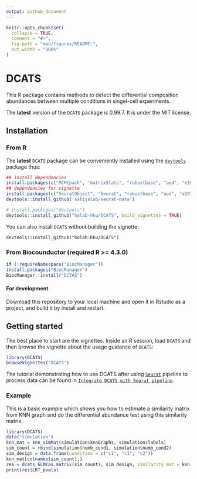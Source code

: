 ```yaml
---
output: github_document
---
```


<!-- README.md is generated from README.Rmd. Please edit that file -->

```r
knitr::opts_chunk$set(
  collapse = TRUE,
  comment = "#>",
  fig.path = "man/figures/README-",
  out.width = "100%"
)
```

# DCATS

<!-- badges: start -->
<!-- badges: end -->

This R package contains methods to detect the differential composition
abundances between multiple conditions in singel-cell experiments.

The **latest** version of the `DCATS` package is 0.99.7. It is under the MIT license.

## Installation

### From R

The **latest** `DCATS` package can be conveniently installed using the
[`devtools`](https://www.rstudio.com/products/rpackages/devtools/)
package thus:

```r
## install dependencies
install.packages(c("MCMCpack", "matrixStats", "robustbase", "aod", "e1071"))
## dependencies for vignette
install.packages(c("SeuratObject", "Seurat", "robustbase", "aod", "e1071"))
devtools::install_github('satijalab/seurat-data')
```

``` r
# install.packages("devtools")
devtools::install_github("holab-hku/DCATS", build_vignettes = TRUE)
```

You can also install `DCATS` without building the vignette:

```
devtools::install_github("holab-hku/DCATS")
```

### From Biocounductor (required R >= 4.3.0)

```r
if (!requireNamespace("BiocManager"))
install.packages("BiocManager")
BiocManager::install("DCTAS")
```


#### For development

Download this repository to your local machine and open it in Rstudio as
a project, and build it by install and restart.

## Getting started

The best place to start are the vignettes. Inside an R session,
load `DCATS` and then browse the vignette about the usage guidance of `DCATS`:

``` r
library(DCATS)
browseVignettes("DCATS")
```

The tutorial demonstrating how to use DCATS after using [`Seurat`](https://satijalab.org/seurat/index.html) pipeline to process data can be found in [`Integrate DCATS with Seurat pipeline`](https://htmlpreview.github.io/?https://github.com/linxy29/DCATS_anlysis/blob/master/vignette/Integrate_with_seurat.html).

### Example

This is a basic example which shows you how to estimate a similarity matrix from KNN graph and do the differential abundance test using this similarity matrix.

```r
library(DCATS)
data("simulation")
knn_mat = knn_simMat(simulation$knnGraphs, simulation$labels)
sim_count = rbind(simulation$numb_cond1, simulation$numb_cond2)
sim_design = data.frame(condition = c("c1", "c1", "c2"))
knn_mat[colnames(sim_count),]
res = dcats_GLM(as.matrix(sim_count), sim_design, similarity_mat = knn_mat)
print(res$LRT_pvals)
```



